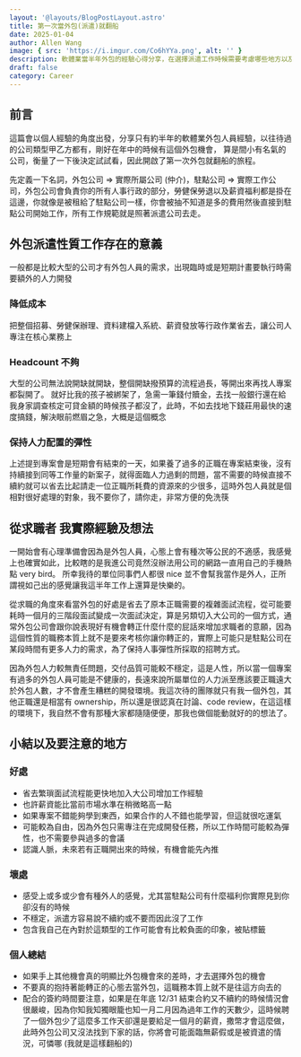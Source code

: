 ```yaml
---
layout: '@layouts/BlogPostLayout.astro'
title: 第一次當外包(派遣)就翻船
date: 2025-01-04
author: Allen Wang
image: { src: 'https://i.imgur.com/Co6hYYa.png', alt: '' }
description: 軟體業當半年外包的經驗心得分享，在選擇派遣工作時候需要考慮哪些地方以及這樣子的職缺，在整個就業市場上的本質
draft: false
category: Career
---
```


## 前言

這篇會以個人經驗的角度出發，分享只有約半年的軟體業外包人員經驗，以往待過的公司類型甲乙方都有，剛好在年中的時候有這個外包機會，
算是間小有名氣的公司，衡量了一下後決定試試看，因此開啟了第一次外包就翻船的旅程。

先定義一下名詞，外包公司 => 實際所屬公司 (仲介)，駐點公司 => 實際工作公司，外包公司會負責你的所有人事行政的部分，勞健保勞退以及薪資福利都是掛在這邊，你就像是被租給了駐點公司一樣，你會被抽不知道是多的費用然後直接到駐點公司開始工作，所有工作規範就是照著派遣公司去走。

## 外包派遣性質工作存在的意義

一般都是比較大型的公司才有外包人員的需求，出現臨時或是短期計畫要執行時需要額外的人力開發

### 降低成本

把整個招募、勞健保辦理、資料建檔入系統、薪資發放等行政作業省去，讓公司人專注在核心業務上

### Headcount 不夠

大型的公司無法說開缺就開缺，整個開缺撥預算的流程過長，等開出來再找人專案都裂開了。
就好比我的孩子被綁架了，急需一筆錢付贖金，去找一般銀行還在給我身家調查核定可貸金額的時候孩子都沒了，此時，不如去找地下錢莊用最快的速度搞錢，解決眼前燃眉之急，大概是這個概念

### 保持人力配置的彈性

上述提到專案會是短期會有結束的一天，如果養了過多的正職在專案結束後，沒有持續接到同等工作量的新案子，就得面臨人力過剩的問題，當不需要的時候直接不續約就可以省去比起請走一位正職所耗費的資源來的少很多，這時外包人員就是個相對很好處理的對象，我不要你了，請你走，非常方便的免洗筷

## 從求職者 我實際經驗及想法

一開始會有心理準備會因為是外包人員，心態上會有種次等公民的不適感，我感覺上也確實如此，比較瞎的是我進公司竟然沒辦法用公司的網路一直用自己的手機熱點 very bird。
所幸我待的單位同事們人都很 nice 並不會幫我當作是外人，正所謂視如己出的感覺讓我這半年工作上還算是快樂的。

從求職的角度來看當外包的好處是省去了原本正職需要的複雜面試流程，從可能要耗時一個月的三階段面試變成一次面試決定，算是另類切入大公司的一個方式，通常外包公司會跟你說表現好有機會轉正什麼什麼的屁話來增加求職者的意願，因為這個性質的職務本質上就不是要來考核你讓你轉正的，實際上可能只是駐點公司在某段時間有更多人力的需求，為了保持人事彈性所採取的招聘方式。

因為外包人力較無責任問題，交付品質可能較不穩定，這是人性，所以當一個專案有過多的外包人員可能是不健康的，長遠來說所屬單位的人力派至應該要正職遠大於外包人數，才不會產生糟糕的開發環境。我這次待的團隊就只有我一個外包，其他正職還是相當有 ownership，所以還是很認真在討論、code review，在這這樣的環境下，我自然不會有那種大家都隨隨便便，那我也做個能動就好的的想法了。

## 小結以及要注意的地方

### 好處

- 省去繁瑣面試流程能更快地加入大公司增加工作經驗
- 也許薪資能比當前市場水準在稍微略高一點
- 如果專案不錯能夠學到東西，如果合作的人不錯也能學習，但這就很吃運氣
- 可能較為自由，因為外包只需專注在完成開發任務，所以工作時間可能較為彈性，也不需要參與過多的會議
- 認識人脈，未來若有正職開出來的時候，有機會能先內推

### 壞處

- 感受上或多或少會有種外人的感覺，尤其當駐點公司有什麼福利你實際見到你卻沒有的時候
- 不穩定，派遣方容易說不續約或不要而因此沒了工作
- 包含我自己在內對於這類型的工作可能會有比較負面的印象，被貼標籤

### 個人總結

- 如果手上其他機會真的明顯比外包機會來的差時，才去選擇外包的機會
- 不要真的抱持著能轉正的心態去當外包，這職務本質上就不是往這方向去的
- 配合的簽約時間要注意，如果是在年底 12/31 結束合約又不續約的時候情況會很嚴峻，因為你知我知獨眼籠也知一月二月因為過年工作的天數少，這時候聘了一個外包少了這麼多工作天卻還是要給足一個月的薪資，撒幣才會這麼做，此時外包公司又沒法找到下家的話，你將會可能面臨無薪假或是被資遣的情況，可憐哪 (我就是這樣翻船的)
